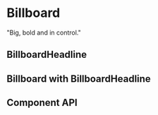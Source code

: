 
# Billboard

"Big, bold and in control."

<Preview>
	<Story id='general-billboard--billboard' />
</Preview>

## BillboardHeadline

<Preview>
	<Story id='general-billboard-billboardheadline--billboard-headline' />
</Preview>

## Billboard with BillboardHeadline

<Preview>
	<Story id='general-billboard--billboard-with-headline' />
</Preview>

## Component API

<Props />
